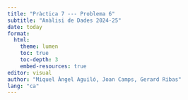 ```yaml
---
title: "Pràctica 7 --- Problema 6"
subtitle: "Anàlisi de Dades 2024-25"
date: today
format:
  html:
    theme: lumen
    toc: true
    toc-depth: 3
    embed-resources: true
editor: visual
author: "Miquel Àngel Aguiló, Joan Camps, Gerard Ribas"
lang: "ca"
---
```



